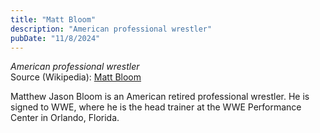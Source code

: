 ```yaml
---
title: "Matt Bloom"
description: "American professional wrestler"
pubDate: "11/8/2024"
---
```


*American professional wrestler*  
Source (Wikipedia): [Matt Bloom][1]

Matthew Jason Bloom is an American retired professional wrestler. He is signed to WWE, where he is the head trainer at the WWE Performance Center in Orlando, Florida.

[1]: https://en.wikipedia.org/wiki/Matt_Bloom
